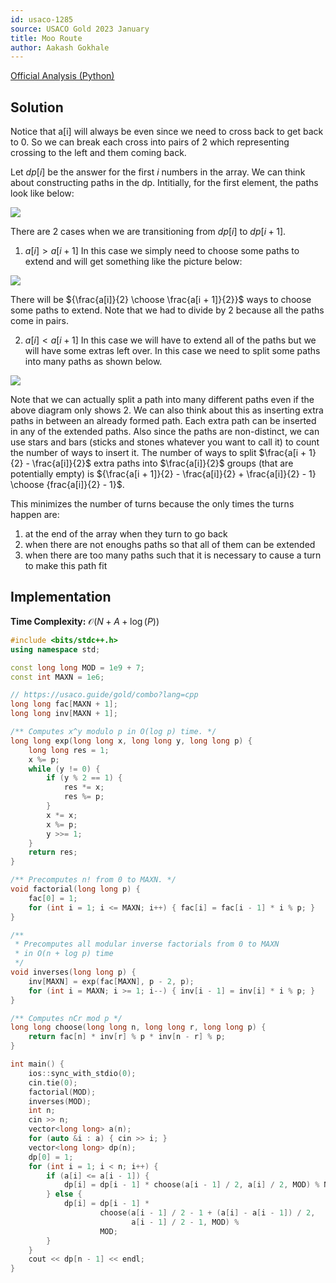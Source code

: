 ```yaml
---
id: usaco-1285
source: USACO Gold 2023 January
title: Moo Route
author: Aakash Gokhale
---
```


[Official Analysis (Python)](http://www.usaco.org/index.php?page=viewproblem2&cpid=1283)

## Solution

Notice that a[i] will always be even since we need to cross back to get back to $0$.
So we can break each cross into pairs of $2$ which representing crossing to the left and them coming back.

Let $dp[i]$ be the answer for the first $i$ numbers in the array. We can think about constructing paths in the dp. Intitially, for the first element, the paths look like below:

![](usaco-1283/first.png)

There are $2$ cases when we are transitioning from $dp[i]$ to $dp[i + 1]$.

1. $a[i] > a[i + 1]$
In this case we simply need to choose some paths to extend and will get something like the picture below:

![](usaco-1283/second.png)

There will be ${\frac{a[i]}{2} \choose \frac{a[i + 1]}{2}}$ ways to choose some paths to extend. Note that we had to divide by $2$ because all the paths come in pairs.

2. $a[i] < a[i + 1]$
In this case we will have to extend all of the paths but we will have some extras left over. In this case we need to split some paths into many paths as shown below.

![](usaco-1283/third.png)

Note that we can actually split a path into many different paths even if the above diagram only shows $2$.
We can also think about this as inserting extra paths in between an already formed path.
Each extra path can be inserted in any of the extended paths. Also since the paths are non-distinct, we can use stars and bars (sticks and stones whatever you want to call it) to count the number of ways to insert it.
The number of ways to split $\frac{a[i + 1}{2} - \frac{a[i]}{2}$ extra paths into $\frac{a[i]}{2}$ groups (that are potentially empty) is ${\frac{a[i + 1]}{2} - \frac{a[i]}{2} + \frac{a[i]}{2} - 1} \choose {frac{a[i]}{2} - 1}$.

This minimizes the number of turns because the only times the turns happen are:
1. at the end of the array when they turn to go back
2. when there are not enoughs paths so that all of them can be extended
3. when there are too many paths such that it is necessary to cause a turn to make this path fit

## Implementation

**Time Complexity:** $\mathcal{O}(N + A + \log(P))$

<LanguageSection>
<CPPSection>

```cpp
#include <bits/stdc++.h>
using namespace std;

const long long MOD = 1e9 + 7;
const int MAXN = 1e6;

// https://usaco.guide/gold/combo?lang=cpp
long long fac[MAXN + 1];
long long inv[MAXN + 1];

/** Computes x^y modulo p in O(log p) time. */
long long exp(long long x, long long y, long long p) {
	long long res = 1;
	x %= p;
	while (y != 0) {
		if (y % 2 == 1) {
			res *= x;
			res %= p;
		}
		x *= x;
		x %= p;
		y >>= 1;
	}
	return res;
}

/** Precomputes n! from 0 to MAXN. */
void factorial(long long p) {
	fac[0] = 1;
	for (int i = 1; i <= MAXN; i++) { fac[i] = fac[i - 1] * i % p; }
}

/**
 * Precomputes all modular inverse factorials from 0 to MAXN
 * in O(n + log p) time
 */
void inverses(long long p) {
	inv[MAXN] = exp(fac[MAXN], p - 2, p);
	for (int i = MAXN; i >= 1; i--) { inv[i - 1] = inv[i] * i % p; }
}

/** Computes nCr mod p */
long long choose(long long n, long long r, long long p) {
	return fac[n] * inv[r] % p * inv[n - r] % p;
}

int main() {
	ios::sync_with_stdio(0);
	cin.tie(0);
	factorial(MOD);
	inverses(MOD);
	int n;
	cin >> n;
	vector<long long> a(n);
	for (auto &i : a) { cin >> i; }
	vector<long long> dp(n);
	dp[0] = 1;
	for (int i = 1; i < n; i++) {
		if (a[i] <= a[i - 1]) {
			dp[i] = dp[i - 1] * choose(a[i - 1] / 2, a[i] / 2, MOD) % MOD;
		} else {
			dp[i] = dp[i - 1] *
			        choose(a[i - 1] / 2 - 1 + (a[i] - a[i - 1]) / 2,
			               a[i - 1] / 2 - 1, MOD) %
			        MOD;
		}
	}
	cout << dp[n - 1] << endl;
}
```

</CPPSection>

</LanguageSection>

</Spoiler>
